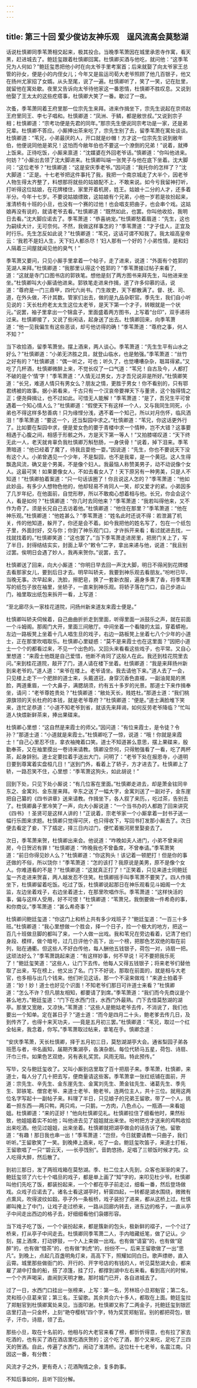 ```yaml
---
---
---
```

title: 第三十回 爱少俊访友神乐观　逞风流高会莫愁湖
---

话说杜慎卿同季苇萧相交起来，极其投合。当晚季苇萧因在城里承恩寺作寓，看天黑，赶进城去了。鲍廷玺跟着杜慎卿回寓。杜慎卿买酒与他吃，就问他：“这季苇兄为人何如？”鲍廷玺悉把他小时在向太爷手里考案首；后来就娶了向太爷家王总管的孙女，便是小的内侄女儿；今年又是盐运司荀大老爷照顾了他几百银子，他又在扬州尤家招了女婿。从头至尾，说了一遍。杜慎卿听了，笑了一笑，记在肚里，就留他在寓处歇。夜里又告诉向太爷待他家这一番恩情，杜慎卿不胜叹息。又说到他娶了王太太的这些疙瘩事，杜慎卿大笑了一番。歇过了一夜。

次蚤，季苇萧同着王府里那一位宗先生来拜。进来作揖坐下，宗先生说起在京师赵王府里同王、李七子唱和。杜慎卿道：“凤洲、于鳞，都是敝世叔。”又说到宗子相；杜慎卿道：“宗考功便是先君的同年。”那宗先生便说同宗考功是一家，还是弟兄辈。杜慎卿不答应。小厮捧出茶来吃了，宗先生别了去，留季苇萧在寓处谈谈。杜慎卿道：“苇兄，小弟最厌的人，开口就是纱帽！方才这一位宗先生说到敝年伯，他便说同他是弟兄！这怕而今敝年伯也不要这一个潦倒的兄弟！”说着，就捧上饭来。正待吃饭，小厮来禀道：“沈媒婆在外回老爷话。”慎卿道：“你叫他进来。何妨？”小厮出去领了沈大脚进来。杜慎卿叫端一张凳子与他在底下坐着。沈大脚问：“这位老爷？”杜慎卿道：“这是安庆季老爷。”因问道：“我托你的怎样了？”沈大脚道：“正是。十七老爷把这件事托了我，我把一个南京城走了大半个，因老爷人物生得太齐整了，料想那将就些的姑娘配不上，不敢来说。如今亏我留神打听，打听得这位姑娘，在花牌楼住，家里开着机房，姓王。姑娘十二分的人才，还多着半分。今年十七岁。不要说姑娘缥致，这姑娘有个兄弟，小他一岁若是妆扮起来，淮清桥有十班的小旦，也没有一个赛的过他！也会唱支把曲子，也会串个戏。这姑娘再没有说的，就请老爷去看。”杜慎卿道：“既然如此，也罢。你叫他收拾，我明日去看。”沈大脚应诺去了。季苇萧道：“恭喜纳宠。”杜慎卿愁着眉道：“先生，这也为嗣续大计，无可奈何。不然，我做这样事怎的？”季苇萧道：“才子佳人，正宜及时行乐。先生怎反如此说？”杜慎卿道：“苇兄，这话可谓不知我了。我太祖高皇帝云：‘我若不是妇人生，天下妇人都杀尽！’妇人那有一个好的？小弟性情，是和妇人隔着三间屋就闻见他的臭气！”

季苇萧又要问，只见小厮手里拿着一个帖子，走了进来，说道：“外面有个姓郭的芜湖人来拜。”杜慎卿道：“我那里认得这个姓郭的？”季苇萧接过帖子来看了,道：“这就是寺门口图书店的郭铁笔。想他是刻了两方图书来拜先生，叫他进来坐坐。”杜慎卿叫大小厮请他进来。郭铁笔走进来作揖，道了许多仰慕的话，说道：“尊府是一门三鼎甲，四代六尚书。门生故吏，天下都散满了。督、抚、司、道，在外头做，不计其数。管家们出去，做的是九品杂职官。季先生，我们自小听见说的：天长杜府老太太生这位太老爷，是天下第一个才子，转眼就是一个状元。”说罢，袖子里拿出一个锦盒子，里面盛着两方图书，上写着“台印”，双手递将过来。杜慎卿接了，又说了些闲话，起身送了出去。杜慎卿回来，向季苇萧道：“他一见我偏生有这些恶谈，却亏他访得的确！”季苇萧道：“尊府之事，何人不知？”

当下收拾酒，留季苇萧坐。摆上酒来，两人谈心。季苇萧道：“先生生平有山水之好么？”杜慎卿道：“小弟无济胜之具，就登山临水，也是勉强。”季苇萧道：“丝竹之好有的？”杜慎卿道：“偶一听之，可也；听久了，也觉嘈嘈杂杂，聒耳得紧。”又吃了几杯酒，杜慎卿微醉上来，不觉长叹了一口气道：“苇兄！自古及今，人都打不破的是个‘情’字！”季苇萧道：“人情无过男女，方才吾兄说非是所好。”杜慎卿笑道：“长兄，难道人情只有男女么？朋友之情，更胜于男女！你不看别的，只有鄂君绣被的故事。据小弟看来，千古只有一个汉哀帝要禅天下与董贤，这个独得情之正；便尧舜揖让，也不过如此。可惜无人能解！”季苇萧道：“是了，吾兄生平可曾遇着一个知心情人么？”杜慎卿道：“假使天下有这样一个人，又与我同生同死，小弟也不得这样多愁善病！只为缘悭分浅，遇不着一个知己，所以对月伤怀，临风洒泪！”季苇萧道：“要这一个，还当梨园中求之。”杜慎卿道：“苇兄，你这话更外行了。比如要在梨园中求，便是爱女色的要于青楼中求一个情种，岂不大错？这事要相遇于心腹之间，相感于形骸之外，方是天下第一等人！”又拍膝嗟叹道：“天下终无此一人，老天就肯辜负我杜慎卿万斛愁肠，一身侠骨！”说着，掉下泪来。季苇萧暗道：“他已经着了魔了，待我且耍他一耍。”因说道：“先生，你也不要说天下没有这个人。小弟曾遇见一个少年，不是梨园，也不是我辈，是一个黄冠。这人生得飘逸风流，确又是个男美，不是像个妇人。我最恼人称赞美男子，动不动说像个女人。这最可笑！如果要像女人，不如去看女人了！天下原另有一种男美，只是人不知道！”杜慎卿拍着案道：“只一句话该圈了！你且说这人怎的？”季苇萧道：“他如此妙品，有多少人想物色他的，他却轻易不肯同人一笑，却又爱才的紧。小弟因多了几岁年纪，在他面前，自觉形秽，所以不敢痴心想着相与他。长兄，你会会这个人，看是如何？”杜慎卿道：“你几时去同他来？”季苇萧道：“我若叫得他来，又不作为奇了。须是长兄自己去访着他。”杜慎卿道：“他住在那里？”季苇萧道：“他在神乐观。”杜慎卿道：“他姓甚么？”季苇萧道：“姓名此时还说不得：若泄漏了机关，传的他知道，躲开了，你还是会不着。如今我把他的姓名写了，包在一个纸包子里，外面封好，交与你；你到了神乐观门口，才许拆开来看；看过就进去找，一找就找着的。”杜慎卿笑道：“这也罢了。”当下季苇萧走进房里，把房门关上了，写了半日，封得结结实实，封面上草个“敕令”二字，拿出来递与他，说道：“我且别过罢。俟明日会遇了妙人，我再来贺你。”说罢，去了。

杜慎卿送了回来，向大小厮道：“你明日早去回一声沈大脚，明日不得闲到花牌楼去看那家女儿，要到后日才去。明早叫轿夫，我要到神乐观去看朋友。”吩咐已毕，当晚无事。次早起来，洗脸，擦肥皂，换了一套新衣服，遍身多熏了香，将季苇萧写的纸包子放在袖里，坐轿子，一直来到神乐观。将轿子落在门口，自己步进山门，袖里取出纸包来拆开一看，上写道：

“至北廊尽头一家桂花道院，问扬州新来道友来霞士便是。”

杜慎卿叫轿夫伺候着，自己曲曲折折走到里面，听得里面一派鼓乐之声，就在前面一个斗姆阁。那阁门大开，里面三间敞厅。中间坐着一个看陵的太监，穿着蟒袍，左边一路板凳上坐着十几人唱生旦的戏子，右边一路板凳上坐着七八个少年的小道士，正在那里吹唱取乐。杜慎卿心里疑惑：“莫不是来霞士也在这里面？”因把小道士一个个的都看过来，不见一个出色的。又回头来看看这些戏子，也平常。又自心里想道：“来霞士他既是自己爱惜，他断不肯同了这般人在此。我还到桂花院里去问。”来到桂花道院，敲开了门，道人请在楼下坐着。杜慎卿道：“我是来拜扬州新到来老爷的。”道人道：“来爷在楼上。老爷请坐。我去请他下来。”道人去了一会，只见楼上走下一个肥胖的道士来，头戴道冠，身穿沉香色直裰，一副油晃晃的黑脸，两道重眉，一个大鼻子，满腮胡须，约有五十多岁的光景。那道士下来作揖奉坐，请问：“老爷尊姓贵处？”杜慎卿道：“敝处天长，贱姓杜。”那道士道：“我们桃源旗领的天长杜府的本钱，就是老爷尊府？”杜慎卿道：“便是。”道士满脸堆下笑来，连忙足恭道：“小道不知老爷到省，就该先来拜谒，如何反劳老爷降临？”忙叫道人快煨新鲜茶来，捧出果碟来。

杜慎卿心里想：“这自然是来霞士的师父。”因问道：“有位来霞士，是令徒？令孙？”那道士道：“小道就是来霞士。”杜慎卿吃了一惊，说道：“哦！你就是来霞士！”自己心里忍不住，拿衣袖掩着口笑。道士不知道甚么意思，摆上果碟来，殷勤奉茶，又在袖里摸出一卷诗来请教。慎卿没奈何，只得勉强看了一看，吃了两杯茶，起身辞别。道士定要拉着手送出大门，问明了：“老爷下处在报恩寺，小道明日要到尊寓着实盘桓几日！”送到门外，看着上了轿子，方才进去了。杜慎卿上了轿，一路忍笑不住，心里想：“季苇萧这狗头，如此胡说！”

回到下处，只见下处小厮说：“有几位客在里面。”杜慎卿走进去，却是萧金铉同辛东之、金寓刘、金东崖来拜。辛东之送了一幅大字，金寓刘送了一副对子，金东崖把自己纂的《四书讲章》送来请教。作揖坐下，各人叙了来历。，吃过茶，告别去了。杜慎卿鼻子里冷笑了一声，向大小厮说道：“一个当书办的人都跑了回来讲究《四书》！圣贤可是这样人讲的！”正说着，宗老爷家一个小厮拿着一封书子送一幅行乐图来求题。杜慎卿只觉得可厌，也只得收下，写回书打发那小厮去了。次日便去看定了妾，下了插定，择三日内过门，便忙着搬河房里娶妾去了。

次日，季苇萧来贺，杜慎卿出来会。他说道：“咋晚如夫人进门，小弟不曾来闹房，今日贺迟有罪！”杜慎卿道：“昨晚我也不曾备席，不曾奉请。”季苇萧笑道：“前日你得见妙人么？”杜慎卿道：“你这狗头！该记着一顿肥打！但是你的事还做的不俗，所以饶你！”季苇萧道：“怎的该打？我原说是美男，原不是像个女人。你难道看的不是？”杜慎卿道：“这就真正打了！”正笑着，只见来道士同鲍廷玺一齐走进来贺喜，两人越发忍不住笑。杜慎卿摇手叫季苇萧不要笑了。四人作揖坐下，杜慎卿留着吃饭。吃过了饭，杜慎卿说起那日在神乐观看见斗姆阁一个太监，左边坐着戏子，右边坐着道士，在那里吹唱作乐。季苇萧道：“这样快活的事，偏与这样人受用，好不可恨！”杜慎卿道：“苇萧兄，我倒要做一件希奇的事，和你商议。”季苇萧道：“甚么希奇事？”

杜慎卿问鲍廷玺道：“你这门上和桥上共有多少戏班子？”鲍廷玺道：“一百三十多班。”杜慎卿道：“我心里想做一个胜会，择一个日子，捡一个极大的地方，把这一百几十班做旦脚的都叫了来，一个人做一出戏。我和苇兄在旁边看着，记清了他们身段、模样，做个暗号，过几日评他个高下，出一个榜，把那色艺双绝的取在前列，贴在通衢。但这些人不好白传他，每人酬他五钱银子，荷包一对，诗扇一把。这顽法好么？”季苇萧跳起来道：“有这样妙事，何不早说！可不要把我乐死了！”鲍廷玺笑道：“这些人，让门下去传。他每人又得五钱银子；将来老爷们替他取了出来，写在榜上，他又出了名。门下不好说，那取在前面的，就是相与大老官，也多相与出几个钱来。他们听见这话，那一个不滚来做戏！”来道士拍着手道：“妙！妙！道士也好见个识面！不知老爷们那日可许道士来看？”杜慎卿道：“怎么不许？但凡朋友相知，都要请了到席。”季苇萧道：“我们而今先商议是个甚么地方。”鲍廷玺道：“门下在水西门住，水西门外最熟。门下去借莫愁湖的湖亭。那里又宽敞，又凉快。”苇萧道：“这些人是鲍姑老爷去传，不消说了，我们也要出一个知单。定在甚日子？”道士道：“而今是四月二十头，鲍老爹去传几日，及到传齐了，也得十来天功夫，──竟是五月初三罢。”杜慎卿道：“苇兄，取过一个红全帖来，我念着，你写。”季苇萧取过帖来，拿笔在手。慎卿念道：

“安庆季苇萧，天长杜慎卿，择于五月初三日，莫愁湖湖亭大会。通省梨园子弟各班愿与者，书名画知，届期齐集湖亭，各演杂剧。每位代轿马五星，荷包、诗扇、汗巾三件。如果色艺双绝，另有表礼奖赏。风雨无阻。特此预传。”

写毕，交与鲍廷玺收了。又叫小厮到店里取了百十把扇子来。季苇萧，杜慎卿，来道士，每人分了几十把去写，便商量请这些客。季苇萧拿一张红纸铺在面前，开道：宗先生、辛先生、金东崖先生、金寓刘先生、萧金铉先生、诸葛先生、季先生、郭铁笔、僧宫老爷、来道士老爷、鲍老爷。连两位主人，共十三位。就用这两位名字写起十一副帖子来。料理了半日，只见娘子的兄弟王留歌，带了一个人，挑着一担东西──两只鸭，两只鸡，一只鹅，一方肉，八色点心，一瓶酒──来看姐姐。杜慎卿道：“来的正好！”他向杜慎卿见礼。杜慎卿拉住了细看他时，果然标致，他姐姐着实不如他；叫他进去见了姐姐就出来坐。吩咐把方才送来的鸡鸭收拾出来吃酒。他见过姐姐，出来坐着。杜慎卿就把湖亭做会的话告诉了他。留歌道：“有趣！那日我也串一出！”季苇萧道：“岂但，今日就要请教一只曲子，我们听听。”王留歌笑了一笑。到晚捧上酒来，吃了一会。鲍廷玺吹笛子，来道士打板，王留歌唱了一只“‘碧云天，──长亭饯别”。音韵悠扬，足唱了三顿饭时候才完。众人吃得大醉，然后散了。

到初三那日，发了两班戏箱在莫愁湖。季、杜二位主人先到，众客也渐渐的来了。鲍廷玺领了六七十个唱旦的戏子，都是单上画了“知”字的，来叩见杜少爷。杜慎卿叫他们先吃了饭，都装扮起来，一个个都在亭子前走过，细看一番，然后登场做戏。众戏子应诺去了。诸名士看这湖亭时，轩窗四起，一转都是湖水围绕，微微有点熏风，吹得波纹如縠。亭子外一条板桥，戏子装扮了进来，都从这桥上过。杜慎卿叫掩上了中门，让戏子走过桥来，一路从回廊内转去，进东边的格子，一直从亭子中间走出西边的格子去，好细细看他们袅娜形容。

当下戏子吃了饭，一个个装扮起来，都是簇新的包头，极新鲜的褶子，一个个过了桥来，打从亭子中间走去。杜慎卿同季苇萧二人，手内暗藏纸笔，做了记认。少刻，摆上酒席，打动锣鼓，一个人上来做一出戏。也有做“请宴”的，也有做“窥醉”的，也有做“借茶”的，也有做“刺虎”的，纷纷不一。后来王留歌做了一出“思凡”。到晚上，点起几百盏明角灯来，高高下下，照耀如同白日。歌声缥缈，直入云霄。城里那些做衙门的、开行的、开字号店的有钱的人，听见莫愁湖大会，都来雇了湖中打鱼的船，搭了凉篷，挂了灯，都撑到湖中左右来看。看到高兴的时候，一个个齐声喝采，直闹到天明才散。那时城门已开，各自进城去了。

过了一日，水西门口挂出一张榜来，上写：第一名，芳林班小旦郑魁官；第二名，灵和班小旦葛来官；第三名，王留歌。其余共合六十多人，都取在上面。鲍廷玺拉了郑魁官到杜慎卿寓处来见，当面叩谢。杜慎卿又称了二两金子，托鲍廷玺到银匠店里打造一只金杯，上刻“艳夺樱桃”四个字，特为奖赏郑魁官。别的都把荷包，银子，汗巾，诗扇，领了去。

那些小旦，取在十名前的，他相与的大老官来看了榜，都忻忻得意，也有拉了家去吃酒的，也有买了酒在酒店里吃酒庆贺的；这个吃了酒，那个又来吃，足吃了三四天的贺酒。自此，传遍了水西门，闹动了淮清桥。这位杜十七老爷，名震江南。只因这一番，有分教：

风流才子之外，更有奇人；花酒陶情之余，复多韵事。

不知后事如何，且听下回分解。

